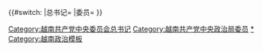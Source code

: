{{Navbox
|bodyclass=hlist

|name = 越共中央政治局/13
|title = [[越南共产党]][[越南共產黨第十三次全國代表大會|第十三届]][[越南共产党中央政治局|中央政治局]]
|above = 2021年1月越共十三届一中全会选举产生

|list1 = 
*[[阮富仲]]<small>（总书记、军委书记）</small>
*[[阮春福]]<small>（国家主席）</small>
*[[范明政]]<small>（政府总理）</small>
*[[王廷惠]]<small>（国会主席）</small>
*[[陈俊英]]<small>（中央经济部部长）</small>
*[[阮和平]]<small>（最高人民法院院长）</small>
*{{tsl|vi|Lương Cường|梁强}}<small>（人民军总政治局主任）</small>
*[[丁进勇]]<small>（河内市委书记）</small>
*[[潘文江]]<small>（国防部部长、人民军总参谋长）</small>
*[[苏林 (越南)|苏林]]<small>（公安部部长）</small>
*{{tsl|vi|Trương Thị Mai|张氏梅}}<small>（中央组织部部长）</small>
*[[陈青敏]]<small>（国会副主席、祖国阵线中央主席）</small>
*[[范平明]]<small>（政府副总理）</small>
*[[阮文年]]<small>（胡志明市委书记）</small>
*{{tsl|vi|Nguyễn Xuân Thắng|阮春胜}}<small>（胡志明国家政治学院院长、中央理论委员会主席）</small>
*{{tsl|vi|Võ Văn Thưởng|武文赏}}<small>（中央书记处常务书记）</small>
*{{tsl|vi|Phan Đình Trạc|潘廷镯}}<small>（中央内政部部长）</small>
*{{tsl|vi|Trần Cẩm Tú|陈锦秀}}<small>（中央检查委员会主任）</small>

|below = [[Template:越共中央政治局/12|« 第十二届]] → '''第十三届''' → [[Template:越共中央政治局/14|第十四届 »]]}}{{#switch:{{{1}}}
|总书记=[[Category:越南共产党中央委员会总书记]]
|委员=[[Category:越南共产党中央政治局委员]]
}}<noinclude>
[[Category:越南共产党第十三届中央政治局|*]]
[[Category:越南政治模板]]
</noinclude>